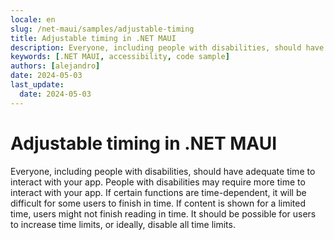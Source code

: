 ```yaml
---
locale: en
slug: /net-maui/samples/adjustable-timing
title: Adjustable timing in .NET MAUI
description: Everyone, including people with disabilities, should have adequate time to interact with your app.
keywords: [.NET MAUI, accessibility, code sample]
authors: [alejandro]
date: 2024-05-03
last_update:
  date: 2024-05-03
---
```


# Adjustable timing in .NET MAUI

Everyone, including people with disabilities, should have adequate time to interact with your app. People with disabilities may require more time to interact with your app. If certain functions are time-dependent, it will be difficult for some users to finish in time. If content is shown for a limited time, users might not finish reading in time. It should be possible for users to increase time limits, or ideally, disable all time limits.

<CodeSample id="screen-timing" platform="net-maui" locale="en"/>
